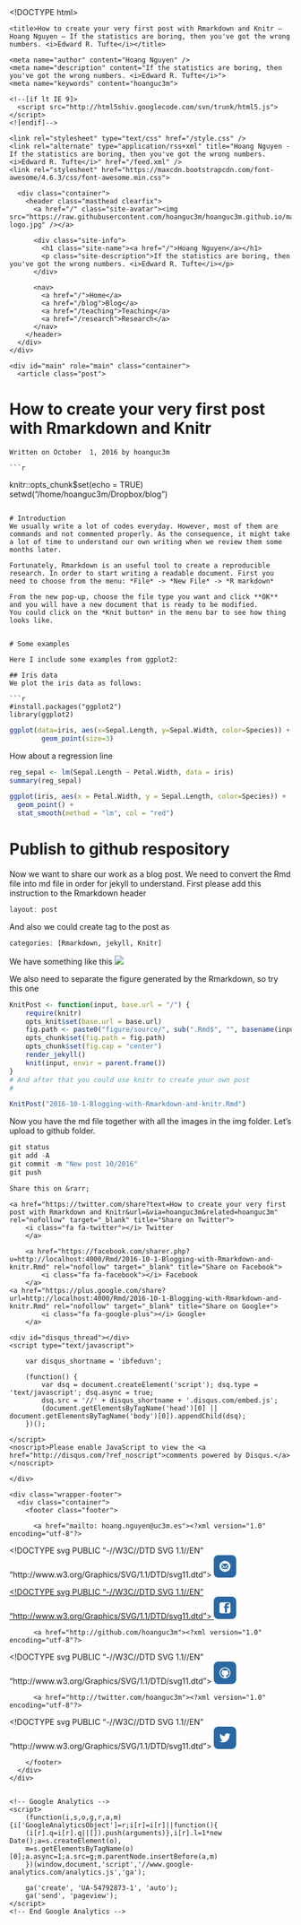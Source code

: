 <!DOCTYPE html>
<html>
  <head>
    <meta charset="utf-8" />
    <meta content='text/html; charset=utf-8' http-equiv='Content-Type'>
    <meta http-equiv='X-UA-Compatible' content='IE=edge'>
    <meta name='viewport' content='width=device-width, initial-scale=1.0, maximum-scale=1.0'>

    <title>How to create your very first post with Rmarkdown and Knitr – Hoang Nguyen – If the statistics are boring, then you've got the wrong numbers. <i>Edward R. Tufte</i></title>

    <meta name="author" content="Hoang Nguyen" />
    <meta name="description" content="If the statistics are boring, then you've got the wrong numbers. <i>Edward R. Tufte</i>">
    <meta name="keywords" content="hoanguc3m">

    <!--[if lt IE 9]>
      <script src="http://html5shiv.googlecode.com/svn/trunk/html5.js"></script>
    <![endif]-->

    <link rel="stylesheet" type="text/css" href="/style.css" />
    <link rel="alternate" type="application/rss+xml" title="Hoang Nguyen - If the statistics are boring, then you've got the wrong numbers. <i>Edward R. Tufte</i>" href="/feed.xml" />
    <link rel="stylesheet" href="https://maxcdn.bootstrapcdn.com/font-awesome/4.6.3/css/font-awesome.min.css">

<!-- mathjax config similar to math.stackexchange -->
<script type="text/x-mathjax-config">
MathJax.Hub.Config({
  jax: ["input/TeX", "output/HTML-CSS"],
  tex2jax: {
    inlineMath: [ ['$', '$'] ],
    displayMath: [ ['$$', '$$']],
    processEscapes: true,
    skipTags: ['script', 'noscript', 'style', 'textarea', 'pre', 'code']
  },
  messageStyle: "none",
  "HTML-CSS": { preferredFont: "TeX", availableFonts: ["STIX","TeX"] }
});
</script>
<script src="http://cdn.mathjax.org/mathjax/latest/MathJax.js?config=TeX-AMS_HTML" type="text/javascript"></script>

  </head>

  <body>
    <div class="wrapper-masthead">
      <div class="container">
        <header class="masthead clearfix">
          <a href="/" class="site-avatar"><img src="https://raw.githubusercontent.com/hoanguc3m/hoanguc3m.github.io/master/images/jekyll-logo.jpg" /></a>
          
          <div class="site-info">
            <h1 class="site-name"><a href="/">Hoang Nguyen</a></h1>
            <p class="site-description">If the statistics are boring, then you've got the wrong numbers. <i>Edward R. Tufte</i></p>
          </div>
          
          <nav>
            <a href="/">Home</a>
            <a href="/blog">Blog</a>
            <a href="/teaching">Teaching</a>
            <a href="/research">Research</a>
          </nav>
        </header>
      </div>
    </div>

    <div id="main" role="main" class="container">
      <article class="post">
  <h1>How to create your very first post with Rmarkdown and Knitr</h1>

  <div class="date">
    Written on October  1, 2016 by hoanguc3m
  </div>

  <div class="entry">
    ```r
knitr::opts_chunk$set(echo = TRUE)
setwd("/home/hoanguc3m/Dropbox/blog")
```

# Introduction
We usually write a lot of codes everyday. However, most of them are commands and not commented properly. As the consequence, it might take a lot of time to understand our own writing when we review them some months later.

Fortunately, Rmarkdown is an useful tool to create a reproducible research. In order to start writing a readable document. First you need to choose from the menu: *File* -> *New File* -> *R markdown*

From the new pop-up, choose the file type you want and click **OK** and you will have a new document that is ready to be modified.
You could click on the *Knit button* in the menu bar to see how thing looks like.


# Some examples

Here I include some examples from ggplot2:

## Iris data
We plot the iris data as follows:

```r
#install.packages("ggplot2")
library(ggplot2)
```

```r

ggplot(data=iris, aes(x=Sepal.Length, y=Sepal.Width, color=Species)) +
        geom_point(size=3)

```

How about a regression line 

```r

reg_sepal <- lm(Sepal.Length ~ Petal.Width, data = iris)
summary(reg_sepal)

ggplot(iris, aes(x = Petal.Width, y = Sepal.Length, color=Species)) + 
  geom_point() +
  stat_smooth(method = "lm", col = "red")
```

# Publish to github respository
Now we want to share our work as a blog post. We need to convert the Rmd file into md file in order for jekyll to understand.
First please add this instruction to the Rmarkdown header

```r
layout: post
```

And also we could create tag to the post as
```r
categories: [Rmarkdown, jekyll, Knitr]
```

We have something like this
![](/figure/source/2016-10-1-Blogging-with-Rmarkdown-and-knitr/header.png) 

We also need to separate the figure generated by the Rmarkdown, so try this one


```r

KnitPost <- function(input, base.url = "/") {
    require(knitr)
    opts_knit$set(base.url = base.url)
    fig.path <- paste0("figure/source/", sub(".Rmd$", "", basename(input)), "/")
    opts_chunk$set(fig.path = fig.path)
    opts_chunk$set(fig.cap = "center")
    render_jekyll()
    knit(input, envir = parent.frame())
}
# And after that you could use knitr to create your own post
# 

KnitPost("2016-10-1-Blogging-with-Rmarkdown-and-knitr.Rmd")
```

Now you have the md file together with all the images in the img folder. Let's upload to github folder. 
```r
git status
git add -A
git commit -m "New post 10/2016"
git push
```
  </div>


  

<div class="share-page">
    Share this on &rarr; 

	<a href="https://twitter.com/share?text=How to create your very first post with Rmarkdown and Knitr&url=&via=hoanguc3m&related=hoanguc3m" rel="nofollow" target="_blank" title="Share on Twitter">
		<i class="fa fa-twitter"></i> Twitter
    	</a>

    	<a href="https://facebook.com/sharer.php?u=http://localhost:4000/Rmd/2016-10-1-Blogging-with-Rmarkdown-and-knitr.Rmd" rel="nofollow" target="_blank" title="Share on Facebook">
      		<i class="fa fa-facebook"></i> Facebook
    	</a>
	<a href="https://plus.google.com/share?url=http://localhost:4000/Rmd/2016-10-1-Blogging-with-Rmarkdown-and-knitr.Rmd" rel="nofollow" target="_blank" title="Share on Google+">
      		<i class="fa fa-google-plus"></i> Google+
    	</a>
</div>




  
<div class="comments">
	<div id="disqus_thread"></div>
	<script type="text/javascript">
    
	    var disqus_shortname = 'ibfeduvn'; 

	    (function() {
	        var dsq = document.createElement('script'); dsq.type = 'text/javascript'; dsq.async = true;
	        dsq.src = '//' + disqus_shortname + '.disqus.com/embed.js';
	        (document.getElementsByTagName('head')[0] || document.getElementsByTagName('body')[0]).appendChild(dsq);
	    })();

	</script>
	<noscript>Please enable JavaScript to view the <a href="http://disqus.com/?ref_noscript">comments powered by Disqus.</a></noscript>
</div>

</article>

    </div>

    <div class="wrapper-footer">
      <div class="container">
        <footer class="footer">
                    
          <a href="mailto: hoang.nguyen@uc3m.es"><?xml version="1.0" encoding="utf-8"?>
<!-- Generate more at customizr.net -->
<!DOCTYPE svg PUBLIC "-//W3C//DTD SVG 1.1//EN" "http://www.w3.org/Graphics/SVG/1.1/DTD/svg11.dtd">
<svg id="mail" class="custom-icon" version="1.1" xmlns="http://www.w3.org/2000/svg" xmlns:xlink="http://www.w3.org/1999/xlink" viewBox="0 0 100 100" style="height: 40px; width: 40px;"><rect style="opacity: 1; fill: rgb(41, 104, 162);" class="outer-shape" x="0" y="0" width="100" height="100" rx="20" ry="20"></rect>
	<path class="inner-shape" style="opacity:1;fill:#fff;" transform="translate(25,25) scale(0.5)" d="M50,1C22.938,1,1,22.938,1,50s21.938,49,49,49s49-21.938,49-49S77.062,1,50,1z M25.5,25.5h49 c0.874,0,1.723,0.188,2.502,0.542L50,57.544L22.998,26.041C23.777,25.687,24.626,25.499,25.5,25.5L25.5,25.5z M19.375,68.375v-36.75 c0-0.128,0.005-0.256,0.014-0.383l17.96,20.953L19.587,69.958C19.448,69.447,19.376,68.916,19.375,68.375L19.375,68.375z M74.5,74.5 h-49c-0.541,0-1.072-0.073-1.583-0.212l17.429-17.429L50,66.956l8.653-10.096l17.429,17.429C75.572,74.427,75.041,74.5,74.5,74.5 L74.5,74.5z M80.625,68.375c0,0.541-0.073,1.072-0.211,1.583L62.652,52.195l17.96-20.953c0.008,0.127,0.014,0.255,0.014,0.383 L80.625,68.375L80.625,68.375z"></path>
</svg>

</a>
          <a href="http://facebook.com/hoang.nguyen.1675275"><?xml version="1.0" encoding="utf-8"?>
<!-- Generate more at customizr.net -->
<!DOCTYPE svg PUBLIC "-//W3C//DTD SVG 1.1//EN" "http://www.w3.org/Graphics/SVG/1.1/DTD/svg11.dtd">
<svg id="facebook-square" class="custom-icon" version="1.1" xmlns="http://www.w3.org/2000/svg" xmlns:xlink="http://www.w3.org/1999/xlink" viewBox="0 0 100 100" style="height: 40px; width: 40px;"><rect style="opacity: 1; fill: rgb(41, 104, 162);" class="outer-shape" x="0" y="0" width="100" height="100" rx="20" ry="20"></rect>
	<path class="inner-shape" style="opacity:1;fill:#fff;" transform="translate(25,25) scale(0.5)" d="M82.667,1H17.335C8.351,1,1,8.351,1,17.336v65.329c0,8.99,7.351,16.335,16.334,16.335h65.332 C91.652,99.001,99,91.655,99,82.665V17.337C99,8.353,91.652,1.001,82.667,1L82.667,1z M84.318,50H68.375v42.875H50V50h-8.855V35.973 H50v-9.11c0-12.378,5.339-19.739,19.894-19.739h16.772V22.3H72.967c-4.066-0.007-4.57,2.12-4.57,6.078l-0.023,7.594H86.75 l-2.431,14.027V50z"></path>
</svg>

</a>
          
          <a href="http://github.com/hoanguc3m"><?xml version="1.0" encoding="utf-8"?>
<!-- Generate more at customizr.net -->
<!DOCTYPE svg PUBLIC "-//W3C//DTD SVG 1.1//EN" "http://www.w3.org/Graphics/SVG/1.1/DTD/svg11.dtd">
<svg id="github" class="custom-icon" version="1.1" xmlns="http://www.w3.org/2000/svg" xmlns:xlink="http://www.w3.org/1999/xlink" viewBox="0 0 100 100" style="height: 40px; width: 40px;"><rect style="opacity: 1; fill: rgb(41, 104, 162);" class="outer-shape" x="0" y="0" width="100" height="100" rx="20" ry="20"></rect>
	<path class="inner-shape" style="opacity:1;fill:#fff;" transform="translate(25,25) scale(0.5)" d="M50,1C22.938,1,1,22.938,1,50s21.938,49,49,49s49-21.938,49-49S77.062,1,50,1z M79.099,79.099 c-3.782,3.782-8.184,6.75-13.083,8.823c-1.245,0.526-2.509,0.989-3.79,1.387v-7.344c0-3.86-1.324-6.699-3.972-8.517 c1.659-0.16,3.182-0.383,4.57-0.67c1.388-0.287,2.855-0.702,4.402-1.245c1.547-0.543,2.935-1.189,4.163-1.938 c1.228-0.75,2.409-1.723,3.541-2.919s2.082-2.552,2.847-4.067s1.372-3.334,1.818-5.455c0.446-2.121,0.67-4.458,0.67-7.01 c0-4.945-1.611-9.155-4.833-12.633c1.467-3.828,1.308-7.991-0.478-12.489l-1.197-0.143c-0.829-0.096-2.321,0.255-4.474,1.053 c-2.153,0.798-4.57,2.105-7.249,3.924c-3.797-1.053-7.736-1.579-11.82-1.579c-4.115,0-8.039,0.526-11.772,1.579 c-1.69-1.149-3.294-2.097-4.809-2.847c-1.515-0.75-2.727-1.26-3.637-1.532c-0.909-0.271-1.754-0.439-2.536-0.503 c-0.782-0.064-1.284-0.079-1.507-0.048c-0.223,0.031-0.383,0.064-0.478,0.096c-1.787,4.53-1.946,8.694-0.478,12.489 c-3.222,3.477-4.833,7.688-4.833,12.633c0,2.552,0.223,4.889,0.67,7.01c0.447,2.121,1.053,3.94,1.818,5.455 c0.765,1.515,1.715,2.871,2.847,4.067s2.313,2.169,3.541,2.919c1.228,0.751,2.616,1.396,4.163,1.938 c1.547,0.543,3.014,0.957,4.402,1.245c1.388,0.287,2.911,0.511,4.57,0.67c-2.616,1.787-3.924,4.626-3.924,8.517v7.487 c-1.445-0.43-2.869-0.938-4.268-1.53c-4.899-2.073-9.301-5.041-13.083-8.823c-3.782-3.782-6.75-8.184-8.823-13.083 C9.934,60.948,8.847,55.56,8.847,50s1.087-10.948,3.231-16.016c2.073-4.899,5.041-9.301,8.823-13.083s8.184-6.75,13.083-8.823 C39.052,9.934,44.44,8.847,50,8.847s10.948,1.087,16.016,3.231c4.9,2.073,9.301,5.041,13.083,8.823 c3.782,3.782,6.75,8.184,8.823,13.083c2.143,5.069,3.23,10.457,3.23,16.016s-1.087,10.948-3.231,16.016 C85.848,70.915,82.88,75.317,79.099,79.099L79.099,79.099z"></path>
</svg>

</a>
          
          
          
          
          <a href="http://twitter.com/hoanguc3m"><?xml version="1.0" encoding="utf-8"?>
<!-- Generate more at customizr.net -->
<!DOCTYPE svg PUBLIC "-//W3C//DTD SVG 1.1//EN" "http://www.w3.org/Graphics/SVG/1.1/DTD/svg11.dtd">
<svg id="twitter" class="custom-icon" version="1.1" xmlns="http://www.w3.org/2000/svg" xmlns:xlink="http://www.w3.org/1999/xlink" viewBox="0 0 100 100" style="height: 40px; width: 40px;"><rect style="opacity: 1; fill: rgb(41, 104, 162);" class="outer-shape" x="0" y="0" width="100" height="100" rx="20" ry="20"></rect>
	<path class="inner-shape" style="opacity:1;fill:#fff;" transform="translate(25,25) scale(0.5)" d="M99.001,19.428c-3.606,1.608-7.48,2.695-11.547,3.184c4.15-2.503,7.338-6.466,8.841-11.189 c-3.885,2.318-8.187,4-12.768,4.908c-3.667-3.931-8.893-6.387-14.676-6.387c-11.104,0-20.107,9.054-20.107,20.223 c0,1.585,0.177,3.128,0.52,4.609c-16.71-0.845-31.525-8.895-41.442-21.131C6.092,16.633,5.1,20.107,5.1,23.813 c0,7.017,3.55,13.208,8.945,16.834c-3.296-0.104-6.397-1.014-9.106-2.529c-0.002,0.085-0.002,0.17-0.002,0.255 c0,9.799,6.931,17.972,16.129,19.831c-1.688,0.463-3.463,0.71-5.297,0.71c-1.296,0-2.555-0.127-3.783-0.363 c2.559,8.034,9.984,13.882,18.782,14.045c-6.881,5.424-15.551,8.657-24.971,8.657c-1.623,0-3.223-0.096-4.796-0.282 c8.898,5.738,19.467,9.087,30.82,9.087c36.982,0,57.206-30.817,57.206-57.543c0-0.877-0.02-1.748-0.059-2.617 C92.896,27.045,96.305,23.482,99.001,19.428z"></path>
</svg>

</a>
          
        </footer>
      </div>
    </div>

    
	<!-- Google Analytics -->
	<script>
		(function(i,s,o,g,r,a,m){i['GoogleAnalyticsObject']=r;i[r]=i[r]||function(){
		(i[r].q=i[r].q||[]).push(arguments)},i[r].l=1*new Date();a=s.createElement(o),
		m=s.getElementsByTagName(o)[0];a.async=1;a.src=g;m.parentNode.insertBefore(a,m)
		})(window,document,'script','//www.google-analytics.com/analytics.js','ga');
		
		ga('create', 'UA-54792873-1', 'auto');
		ga('send', 'pageview');
	</script>
	<!-- End Google Analytics -->


  </body>
</html>
